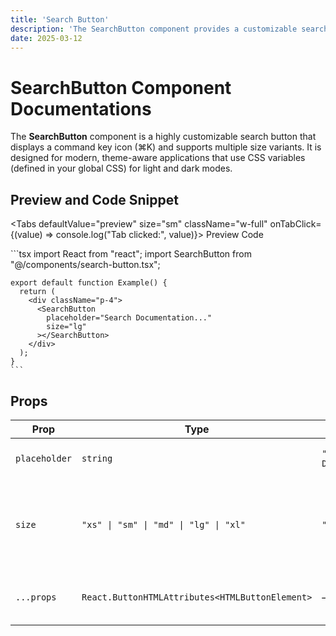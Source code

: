 ```yaml
---
title: 'Search Button'
description: 'The SearchButton component provides a customizable search button with a command key icon (⌘K) for modern web applications. It supports multiple size variants and is theme-aware, making it perfect for light and dark mode designs.'
date: 2025-03-12
---
```


# SearchButton Component Documentations

The **SearchButton** component is a highly customizable search button that displays a command key icon (⌘K) and supports multiple size variants. It is designed for modern, theme-aware applications that use CSS variables (defined in your global CSS) for light and dark modes.

## Preview and Code Snippet

<Tabs defaultValue="preview" size="sm" className="w-full" onTabClick={(value) => console.log("Tab clicked:", value)}>
  <TabsList className="grid w-full md:w-[30%] grid-cols-2">
    <Tab value="preview">Preview</Tab>
    <Tab value="code">Code</Tab>
  </TabsList>
  <TabsContent value="preview">
    <Preview>
      <div className="flex justify-center items-center">
        <SearchButton placeholder="Search Documentaions..." size="sm" />
      </div>
    </Preview>
  </TabsContent>
  <TabsContent value="code">
    ```tsx
    import React from "react";
    import SearchButton from "@/components/search-button.tsx";
    
    export default function Example() {
      return (
        <div className="p-4">
          <SearchButton
            placeholder="Search Documentation..."
            size="lg"
          ></SearchButton>
        </div>
      );
    }
    ```
  </TabsContent>
</Tabs>

## Props

| Prop          | Type                                            | Default                    | Description                                                                |
| ------------- | ----------------------------------------------- | -------------------------- | -------------------------------------------------------------------------- |
| `placeholder` | `string`                                        | `"Search Documentation.."` | The text displayed in the button.                                          |
| `size`        | `"xs" \| "sm" \| "md" \| "lg" \| "xl"`          | `"md"`                     | Controls the size of the button (affecting padding, font-size, icon size). |
| `...props`    | `React.ButtonHTMLAttributes<HTMLButtonElement>` | –                          | All standard button props are supported.                                   |
